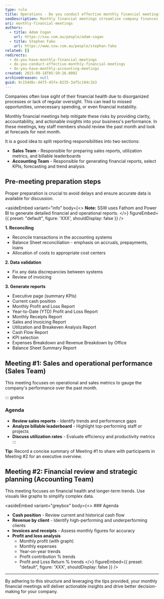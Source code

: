 ```yaml
---
type: rule
title: Operations - Do you conduct effective monthly financial meetings?
seoDescription: Monthly financial meetings streamline company finances, ensuring transparency and informed decision-making with sales reports, cash position insights, and revenue trends.
uri: monthly-financial-meetings
authors:
  - title: Adam Cogan
    url: https://ssw.com.au/people/adam-cogan
  - title: Stephan Fako
    url: https://www.ssw.com.au/people/stephan-fako
related: []
redirects:
  - do-you-have-monthly-financial-meetings
  - do-you-conduct-effective-monthly-financial-meetings
  - do-you-have-monthly-accounting-meetings
created: 2015-09-18T05:50:26.000Z
archivedreason: null
guid: 9c154d6c-d475-45fe-8235-3af5c184c1b3
---
```


Companies often lose sight of their financial health due to disorganized processes or lack of regular oversight. This can lead to missed opportunities, unnecessary spending, or even financial instability.

Monthly financial meetings help mitigate these risks by providing clarity, accountability, and actionable insights into your business's performance.
In these meetings, key staff members should review the past month and look at forecasts for next month.

It is a good idea to split reporting responsibilities into two sections:

* **Sales Team** - Responsible for preparing sales reports, utilization metrics, and billable leaderboards
* **Accounting Team** - Responsible for generating financial reports, select KPIs, forecasting and trend analysis

## Pre-meeting preparation steps

Proper preparation is crucial to avoid delays and ensure accurate data is available for discussion.

<asideEmbed
  variant="info"
  body={<>
    **Note:** SSW uses Fathom and Power BI to generate detailed financial and operational reports.
  </>}
  figureEmbed={{
    preset: "default",
    figure: 'XXX',
    shouldDisplay: false
  }}
/>

**1. Reconciling**

* Reconcile transactions in the accounting systems
* Balance Sheet reconciliation - emphasis on accruals, prepayments, loans
* Allocation of costs to appropriate cost centers

**2. Data validation**

* Fix any data discrepancies between systems
* Review of invoicing

**3. Generate reports**

* Executive page (summary KPIs)
* Current cash position
* Monthly Profit and Loss Report
* Year-to-Date (YTD) Profit and Loss Report
* Monthly Receipts Report
* Sales and Invoicing Report
* Utilization and Breakeven Analysis Report
* Cash Flow Report
* KPI selection
* Expenses Breakdown and Revenue Breakdown by Office
* Balance Sheet Summary Report

## Meeting #1: Sales and operational performance (Sales Team)

This meeting focuses on operational and sales metrics to gauge the company's performance over the past month.

::: grebox
### Agenda

* **Review sales reports** - Identify trends and performance gaps
* **Analyze billable leaderboard** - Highlight top-performing staff or projects
* **Discuss utilization rates** - Evaluate efficiency and productivity metrics
:::

**Tip:** Record a concise summary of Meeting #1 to share with participants in Meeting #2 for an executive overview.

## Meeting #2: Financial review and strategic planning (Accounting Team)

This meeting focuses on financial health and longer-term trends. Use visuals like graphs to simplify complex data.

<asideEmbed
  variant="greybox"
  body={<>
    ### Agenda

* **Cash position** - Review current and historical cash flow
* **Revenue by client** - Identify high-performing and underperforming clients
* **Invoices and receipts** - Assess monthly figures for accuracy
* **Profit and loss analysis**
  * Monthly profit (with graph)
  * Monthly expenses
  * Year-on-year trends
  * Profit contribution % trends
  * Profit and Loss Return % trends
  </>}
  figureEmbed={{
    preset: "default",
    figure: 'XXX',
    shouldDisplay: false
  }}
/>

---

By adhering to this structure and leveraging the tips provided, your monthly financial meetings will deliver actionable insights and drive better decision-making for your company.